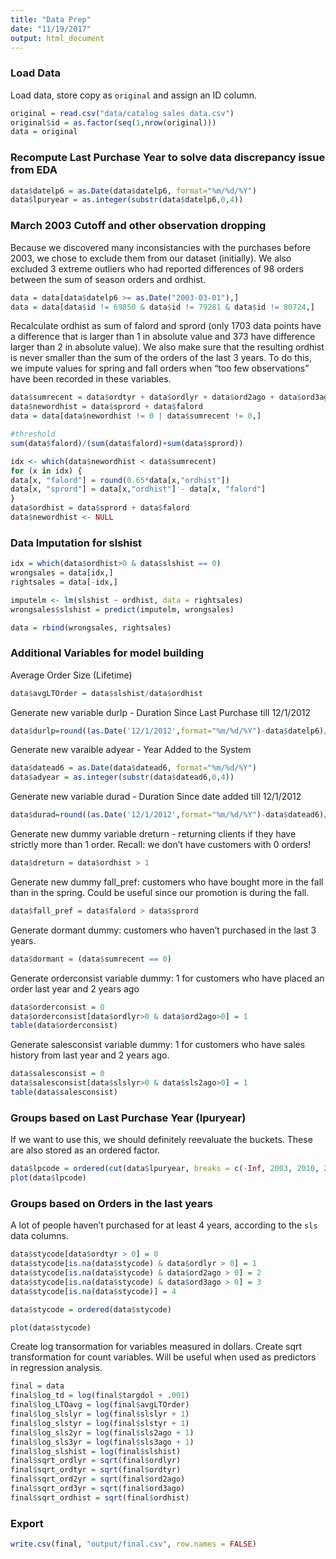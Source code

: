```yaml
---
title: "Data Prep"
date: "11/19/2017"
output: html_document
---
```


### Load Data
Load data, store copy as `original` and assign an ID column. 
```r
original = read.csv("data/catalog sales data.csv")
original$id = as.factor(seq(1,nrow(original)))
data = original
```

### Recompute Last Purchase Year to solve data discrepancy issue from EDA
```r
data$datelp6 = as.Date(data$datelp6, format="%m/%d/%Y")
data$lpuryear = as.integer(substr(data$datelp6,0,4))
```

### March 2003 Cutoff and other observation dropping
Because we discovered many inconsistancies with the purchases before 2003, we chose to exclude them from our dataset (initially). We also excluded 3 extreme outliers who had reported differences of 98 orders between the sum of season orders and ordhist. 
```r
data = data[data$datelp6 >= as.Date("2003-03-01"),]
data = data[data$id != 69850 & data$id != 79281 & data$id != 80724,]
```

Recalculate ordhist as sum of falord and sprord (only 1703 data points have a difference that is larger than 1 in absolute value and 373 have difference larger than 2 in absolute value). We also make sure that the resulting ordhist is never smaller than the sum of the orders of the last 3 years. To do this, we impute values for spring and fall orders when "too few observations" have been recorded in these variables.
```r
data$sumrecent = data$ordtyr + data$ordlyr + data$ord2ago + data$ord3ago
data$newordhist = data$sprord + data$falord
data = data[data$newordhist != 0 | data$sumrecent != 0,]

#threshold
sum(data$falord)/(sum(data$falord)+sum(data$sprord))

idx <- which(data$newordhist < data$sumrecent)
for (x in idx) {
data[x, "falord"] = round(0.65*data[x,"ordhist"])
data[x, "sprord"] = data[x,"ordhist"] - data[x, "falord"]
}
data$ordhist = data$sprord + data$falord
data$newordhist <- NULL
```

### Data Imputation for slshist
```r
idx = which(data$ordhist>0 & data$slshist == 0)
wrongsales = data[idx,]
rightsales = data[-idx,]

imputelm <- lm(slshist ~ ordhist, data = rightsales)
wrongsales$slshist = predict(imputelm, wrongsales)

data = rbind(wrongsales, rightsales)
``` 

### Additional Variables for model building
Average Order Size (Lifetime)
```r
data$avgLTOrder = data$slshist/data$ordhist
```

Generate new variable durlp - Duration Since Last Purchase till 12/1/2012
```r
data$durlp=round((as.Date('12/1/2012',format="%m/%d/%Y")-data$datelp6)/365,1)
```

Generate new varaible adyear -  Year Added to the System
```r
data$datead6 = as.Date(data$datead6, format="%m/%d/%Y")
data$adyear = as.integer(substr(data$datead6,0,4))
```

Generate new variable durad - Duration Since date added till 12/1/2012
```r
data$durad=round((as.Date('12/1/2012',format="%m/%d/%Y")-data$datead6)/365,1)
```

Generate new dummy variable dreturn - returning clients if they have strictly more than 1 order. Recall: we don't have customers with 0 orders!
```r
data$dreturn = data$ordhist > 1
```

Generate new dummy fall_pref: customers who have bought more in the fall than in the spring. Could be useful since our promotion is during the fall.
```r
data$fall_pref = data$falord > data$sprord
```

Generate dormant dummy: customers who haven't purchased in the last 3 years.
```r
data$dormant = (data$sumrecent == 0)
```

Generate orderconsist variable dummy: 1 for customers who have placed an order last year and 2 years ago
```r
data$orderconsist = 0
data$orderconsist[data$ordlyr>0 & data$ord2ago>0] = 1
table(data$orderconsist)
```

Generate salesconsist variable dummy: 1 for customers who have sales history from last year and 2 years ago.
```r
data$salesconsist = 0
data$salesconsist[data$slslyr>0 & data$sls2ago>0] = 1
table(data$salesconsist)
```

### Groups based on Last Purchase Year (lpuryear)
If we want to use this, we should definitely reevaluate the buckets. These are also stored as an ordered factor.
```r
data$lpcode = ordered(cut(data$lpuryear, breaks = c(-Inf, 2003, 2010, 2012, Inf), labels = 1:4))
plot(data$lpcode)
```

### Groups based on Orders in the last years
A lot of people haven't purchased for at least 4 years, according to the `sls` data columns.
```r
data$stycode[data$ordtyr > 0] = 0
data$stycode[is.na(data$stycode) & data$ordlyr > 0] = 1
data$stycode[is.na(data$stycode) & data$ord2ago > 0] = 2
data$stycode[is.na(data$stycode) & data$ord3ago > 0] = 3
data$stycode[is.na(data$stycode)] = 4 

data$stycode = ordered(data$stycode) 

plot(data$stycode)
```

Create log transormation for variables measured in dollars. Create sqrt transformation for count variables.
Will be useful when used as predictors in regression analysis.
```r
final = data
final$log_td = log(final$targdol + .001)
final$log_LTOavg = log(final$avgLTOrder)
final$log_slslyr = log(final$slslyr + 1)
final$log_slstyr = log(final$slstyr + 1)
final$log_sls2yr = log(final$sls2ago + 1)
final$log_sls3yr = log(final$sls3ago + 1)
final$log_slshist = log(final$slshist)
final$sqrt_ordlyr = sqrt(final$ordlyr)
final$sqrt_ordtyr = sqrt(final$ordtyr)
final$sqrt_ord2yr = sqrt(final$ord2ago)
final$sqrt_ord3yr = sqrt(final$ord3ago)
final$sqrt_ordhist = sqrt(final$ordhist)
```

### Export 
```r
write.csv(final, "output/final.csv", row.names = FALSE)
```
